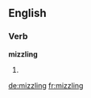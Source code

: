 ==English==

===Verb===
'''mizzling'''

# {{present participle of|mizzle}}

[[de:mizzling]]
[[fr:mizzling]]